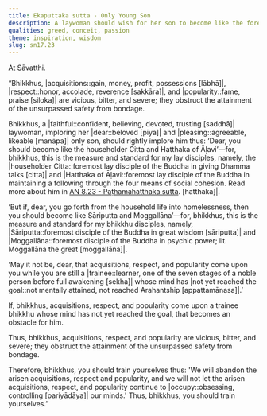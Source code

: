 ```yaml
---
title: Ekaputtaka sutta - Only Young Son
description: A laywoman should wish for her son to become like the foremost lay disciples Citta and Hatthaka, and if he goes forth, wish that acquisitions, respect, and popularity not come upon him while he is still a trainee.
qualities: greed, conceit, passion
theme: inspiration, wisdom
slug: sn17.23
---
```


At Sāvatthi.

“Bhikkhus, |acquisitions::gain, money, profit, possessions [lābhā]|, |respect::honor, accolade, reverence [sakkāra]|, and |popularity::fame, praise [siloka]| are vicious, bitter, and severe; they obstruct the attainment of the unsurpassed safety from bondage.

Bhikkhus, a |faithful::confident, believing, devoted, trusting [saddhā]| laywoman, imploring her |dear::beloved [piya]| and |pleasing::agreeable, likeable [manāpa]| only son, should rightly implore him thus: ‘Dear, you should become like the householder Citta and Hatthaka of Āḷavi’—for, bhikkhus, this is the measure and standard for my lay disciples, namely, the |householder Citta::foremost lay disciple of the Buddha in giving Dhamma talks [citta]| and |Hatthaka of Āḷavi::foremost lay disciple of the Buddha in maintaining a following through the four means of social cohesion. Read more about him in [AN 8.23 - Paṭhamahatthaka sutta](/an8.23). [hatthaka]|.

‘But if, dear, you go forth from the household life into homelessness, then you should become like Sāriputta and Moggallāna’—for, bhikkhus, this is the measure and standard for my bhikkhu disciples, namely, |Sāriputta::foremost disciple of the Buddha in great wisdom [sāriputta]| and |Moggallāna::foremost disciple of the Buddha in psychic power; lit. Moggallāna the great [moggallāna]|.

‘May it not be, dear, that acquisitions, respect, and popularity come upon you while you are still a |trainee::learner, one of the seven stages of a noble person before full awakening [sekha]| whose mind has |not yet reached the goal::not mentally attained, not reached Arahantship [appattamānasa]|.’

If, bhikkhus, acquisitions, respect, and popularity come upon a trainee bhikkhu whose mind has not yet reached the goal, that becomes an obstacle for him.

Thus, bhikkhus, acquisitions, respect, and popularity are vicious, bitter, and severe; they obstruct the attainment of the unsurpassed safety from bondage.

Therefore, bhikkhus, you should train yourselves thus: 'We will abandon the arisen acquisitions, respect and popularity, and we will not let the arisen acquisitions, respect, and popularity continue to |occupy::obsessing, controlling [pariyādāya]| our minds.' Thus, bhikkhus, you should train yourselves.”